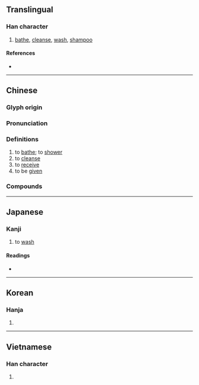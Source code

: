 {{character info/new}}
==Translingual==

===Han character===
{{Han char|rn=85|rad=水|as=04|sn=7|four=34190|canj=ED|ids=⿰氵木}}

# [[bathe]], [[cleanse]], [[wash]], [[shampoo]]

====References====
* {{Han ref|kx=0611.070|dkj=17201|dj=1003.110|hdz=31558.070|uh=6C90|ud=27792|bh=A84E|bd=43086}}

----

==Chinese==
{{zh-forms}}

===Glyph origin===
{{Han etym}}

===Pronunciation===
{{zh-pron
|m=mù
|c=muk6
|h=pfs=
|md=
|mn=bo̍k
|mn-t=mog8
|w=
|mc=y
|oc=y
|cat=v
}}

===Definitions===
{{zh-hanzi}}

# to [[bathe]]; to [[shower]]
# to [[cleanse]]
# to [[receive]]
# to be [[give]]n

===Compounds===
{{zh-der|沐浴|沐猴|沐浴露|三沐三薰/三沐三熏|三薰三沐/三熏三沐|三釁三沐|如沐春風|休沐|熏沐|沐猴而冠|沐恩|沐雨櫛風|湯沐|沐浴春風|沐日|湯沐邑|沐浴焚香|沐猴冠冕|溟沐|沐浴鹽|沐猴衣冠|櫛沐|櫛風沐雨|膏沐|衣冠沐猴|雨沐風餐|薰沐|齋沐|齋戒沐浴|餐風沐雨|風櫛雨沐|沐撫}}

----

==Japanese==

===Kanji===
{{ja-kanji|grade=|rs=水04}}

# to [[wash]]

====Readings====
* {{ja-readings
|goon=もく
|kanon=ぼく
|kun=あら-う, もく-する}}

----

==Korean==

===Hanja===
{{ko-hanja|hangeul=목|eumhun=|rv=mok|mr=mok|y=mok}}

# {{defn|lang=ko|sort=水04}}

----

==Vietnamese==

===Han character===
{{vi-hantu|[[múc]], [[móc]], [[mốc]], [[mộc]]|rs=水04}}

# {{defn|lang=vi|sort=水04}}